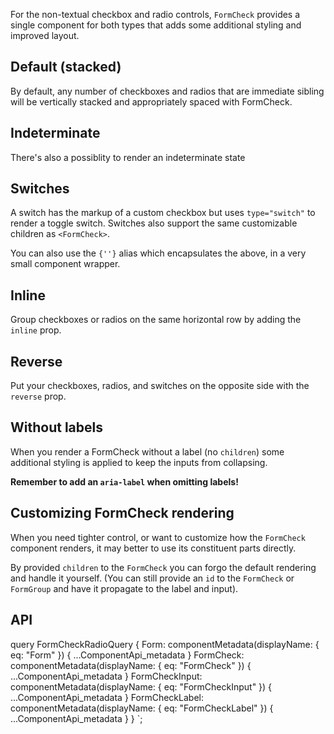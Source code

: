 


<PageHeader
  title="Checks and radios"
  subTitle="Create consistent cross-browser and cross-device checkboxes and radios with
  our completely rewritten checks component."
/>

For the non-textual checkbox and radio controls, `FormCheck`
provides a single component for both types that adds some additional
styling and improved layout.

## Default (stacked)

By default, any number of checkboxes and radios that are immediate
sibling will be vertically stacked and appropriately spaced with
FormCheck.

<ReactPlayground codeText={Check} />

## Indeterminate

There's also a possiblity to render an indeterminate state

<ReactPlayground codeText={CheckIndeterminate} />

## Switches

A switch has the markup of a custom checkbox but uses `type="switch"`
to render a toggle switch. Switches also support the same customizable
children as `<FormCheck>`.

<ReactPlayground codeText={Switch} />

<Callout>
  You can also use the <code>{'<Form.Switch>'}</code> alias which encapsulates
  the above, in a very small component wrapper.
</Callout>

## Inline

Group checkboxes or radios on the same horizontal row by adding the `inline` prop.

<ReactPlayground codeText={CheckInline} />

## Reverse

Put your checkboxes, radios, and switches on the opposite side with the `reverse` prop.

<ReactPlayground codeText={CheckReverse} />

## Without labels

When you render a FormCheck without a label (no `children`)
some additional styling is applied to keep the inputs from collapsing.

**Remember to add an `aria-label` when omitting labels!**

<ReactPlayground codeText={NoLabels} />

## Customizing FormCheck rendering

When you need tighter control, or want to customize how the `FormCheck` component
renders, it may better to use its constituent parts directly.

By provided `children` to the `FormCheck` you can forgo the default rendering and
handle it yourself. (You can still provide an `id` to the `FormCheck` or
`FormGroup` and have it propagate to the label and input).

<ReactPlayground codeText={CheckApi} />

## API

<ComponentApi metadata={props.data.FormCheck} exportedBy={props.data.Form} />
<ComponentApi
  metadata={props.data.FormCheckInput}
  exportedBy={props.data.FormCheck}
/>
<ComponentApi
  metadata={props.data.FormCheckLabel}
  exportedBy={props.data.FormCheck}
/>

  query FormCheckRadioQuery {
    Form: componentMetadata(displayName: { eq: "Form" }) {
      ...ComponentApi_metadata
    }
    FormCheck: componentMetadata(displayName: { eq: "FormCheck" }) {
      ...ComponentApi_metadata
    }
    FormCheckInput: componentMetadata(displayName: { eq: "FormCheckInput" }) {
      ...ComponentApi_metadata
    }
    FormCheckLabel: componentMetadata(displayName: { eq: "FormCheckLabel" }) {
      ...ComponentApi_metadata
    }
  }
`;
